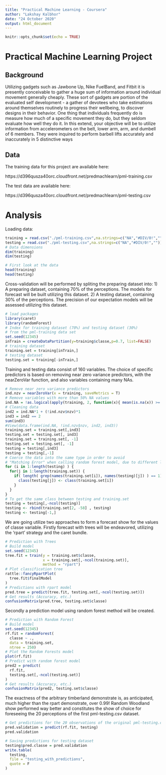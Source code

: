 ```yaml
---
title: "Practical Machine Learning - Coursera"
author: "Lakshay Kalbhor"
date: "24 October 2020"
output: html_document
---
```


```r
knitr::opts_chunk$set(echo = TRUE)
```

# Practical Machine Learning Project

## Background

Utilizing gadgets such as Jawbone Up, Nike FuelBand, and Fitbit it is presently conceivable to gather a huge sum of information around individual movement generally cheaply. These sort of gadgets are portion of the evaluated self development - a gather of devotees who take estimations around themselves routinely to progress their wellbeing, to discover designs in their behavior. One thing that individuals frequently do is measure how much of a specific movement they do, but they seldom evaluate how well they do it. In this extend, your objective will be to utilize information from accelerometers on the belt, lower arm, arm, and dumbell of 6 members. They were inquired to perform barbell lifts accurately and inaccurately in 5 distinctive ways

## Data

The training data for this project are available here:

https://d396qusza40orc.cloudfront.net/predmachlearn/pml-training.csv

The test data are available here:

https://d396qusza40orc.cloudfront.net/predmachlearn/pml-testing.csv

# Analysis

Loading data:

```r
training = read.csv("./pml-training.csv",na.strings=c("NA","#DIV/0!",""))
testing = read.csv("./pml-testing.csv",na.strings=c("NA","#DIV/0!",""))
# Data dimensions
dim(training)
dim(testing)
```

```r
# First look at the data
head(training)
head(testing)
```

Cross-validation will be performed by spliting the preparing dataset into: 
1) A preparing dataset, containing 70% of the perceptions. The models for forecast will be built utilizing this dataset. 
2) A testing dataset, containing 30% of the perceptions. The precision of our expectation models will be assessed utilizing this dataset.

```r
# load packages
library(caret)
library(randomForest)
# Index for training dataset (70%) and testing dataset (30%) 
# from the pml-training data set
set.seed(12345)
inTrain = createDataPartition(y=training$classe,p=0.7, list=FALSE)
# training dataset
training.set = training[inTrain,]
# testing dataset
testing.set = training[-inTrain,]
```

Training and testing data consist of 160 variables. The choice of specific predictors is based on removing near zero variance predictors, with the nearZeroVar function, and also variables containing many NAs.

```r
# Remove near zero variance predictors
ind.nzv = nearZeroVar(x = training, saveMetrics = T)
# Remove variables with more than 50% NA values
ind.NA = !as.logical(apply(training, 2, function(x){ mean(is.na(x)) >= 0.5}))
# Cleaning data
ind2 = ind.NA*1 + (!ind.nzv$nzv)*1
ind3 = ind2 == 2
sum(ind3)
#View(data.frame(ind.NA, !ind.nzv$nzv, ind2, ind3))
training.set = training.set[,ind3]
testing.set = testing.set[, ind3]
training.set = training.set[, -1]
testing.set = testing.set[, -1]
testing = testing[,ind3]
testing = testing[,-1]
# Coerce the data into the same type in order to avoid
# "Matching Error" when calling random forest model, due to different levels in variables
for (i in 1:length(testing) ) {
  for(j in 1:length(training.set)) {
    if( length( grep(names(training.set[i]), names(testing)[j]) ) == 1)  {
      class(testing[j]) <- class(training.set[i])
    }      
  }      
}
# To get the same class between testing and training.set
testing = testing[,-ncol(testing)]
testing <- rbind(training.set[2, -58] , testing)
testing <- testing[-1,]
```

We are going utilize two approaches to form a forecast show for the values of classe variable. Firstly forecast with trees will be endeavored, utilizing the 'rpart' strategy and the caret bundle.

```r
# Prediction with Trees
# Build model
set.seed(12345)
tree.fit = train(y = training.set$classe,
                 x = training.set[,-ncol(training.set)],
                 method = "rpart")
# Plot classification tree
rattle::fancyRpartPlot(
  tree.fit$finalModel
)
# Predictions with rpart model
pred.tree = predict(tree.fit, testing.set[,-ncol(testing.set)])
# Get results (Accuracy, etc.)
confusionMatrix(pred.tree, testing.set$classe)
```

Secondly a prediction model using random forest method will be created.

```r
# Prediction with Random Forest
# Build model
set.seed(12345)
rf.fit = randomForest(
  classe ~ .,
  data = training.set,
  ntree = 250)
# Plot the Random Forests model
plot(rf.fit)
# Predict with random forest model
pred2 = predict(
  rf.fit,
  testing.set[,-ncol(testing.set)]
)
# Get results (Accuracy, etc.)
confusionMatrix(pred2, testing.set$classe)
```

The exactness of the arbitrary timberland demonstrate is, as anticipated, much higher than the rpart demonstrate, over 0.99! Random Woodland show performed way better and constitutes the show of choice for foreseeing the 20 perceptions of the first pml-testing.csv dataset.

```r
# Get predictions for the 20 observations of the original pml-testing.csv
pred.validation = predict(rf.fit, testing)
pred.validation
```

```r
# Saving predictions for testing dataset
testing$pred.classe = pred.validation
write.table(
  testing,
  file = "testing_with_predictions",
  quote = F
)
```

